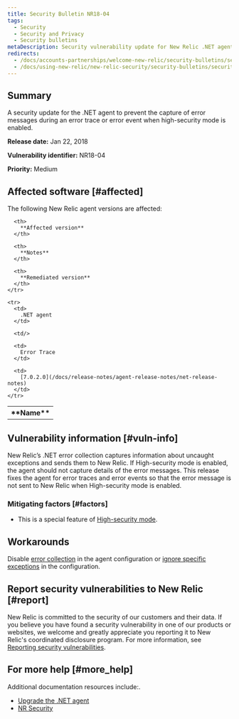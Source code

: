 ```yaml
---
title: Security Bulletin NR18-04
tags:
  - Security
  - Security and Privacy
  - Security bulletins
metaDescription: Security vulnerability update for New Relic .NET agent.
redirects:
  - /docs/accounts-partnerships/welcome-new-relic/security-bulletins/security-bulletin-nr18-04
  - /docs/using-new-relic/new-relic-security/security-bulletins/security-bulletin-nr18-04
---
```


## Summary

A security update for the .NET agent to prevent the capture of error messages during an error trace or error event when high-security mode is enabled.

**Release date:** Jan 22, 2018

**Vulnerability identifier:** NR18-04

**Priority:** Medium

## Affected software [#affected]

The following New Relic agent versions are affected:

<table>
  <tbody>
    <tr>
      <th>
        **Name**
      </th>

      <th>
        **Affected version**
      </th>

      <th>
        **Notes**
      </th>

      <th>
        **Remediated version**
      </th>
    </tr>

    <tr>
      <td>
        .NET agent
      </td>

      <td/>

      <td>
        Error Trace
      </td>

      <td>
        [7.0.2.0](/docs/release-notes/agent-release-notes/net-release-notes)
      </td>
    </tr>
  </tbody>
</table>

## Vulnerability information [#vuln-info]

New Relic’s .NET error collection captures information about uncaught exceptions and sends them to New Relic. If High-security mode is enabled, the agent should not capture details of the error messages. This release fixes the agent for error traces and error events so that the error message is not sent to New Relic when High-security mode is enabled.

### Mitigating factors [#factors]

* This is a special feature of [High-security mode](/docs/agents/net-agent/configuration/net-agent-configuration#high_security_mode).

## Workarounds

Disable [error collection](/docs/agents/net-agent/configuration/net-agent-configuration#error_collector) in the agent configuration or [ignore specific exceptions](/docs/agents/net-agent/configuration/net-agent-configuration#error-ignoreErrors) in the configuration.

## Report security vulnerabilities to New Relic [#report]

New Relic is committed to the security of our customers and their data. If you believe you have found a security vulnerability in one of our products or websites, we welcome and greatly appreciate you reporting it to New Relic's coordinated disclosure program. For more information, see [Reporting security vulnerabilities](/docs/security/new-relic-security/data-privacy/reporting-security-vulnerabilities).

## For more help [#more_help]

Additional documentation resources include:.

* [Upgrade the .NET agent](/docs/agents/net-agent/installation/update-net-agent)
* [NR Security](https://newrelic.com/security)
